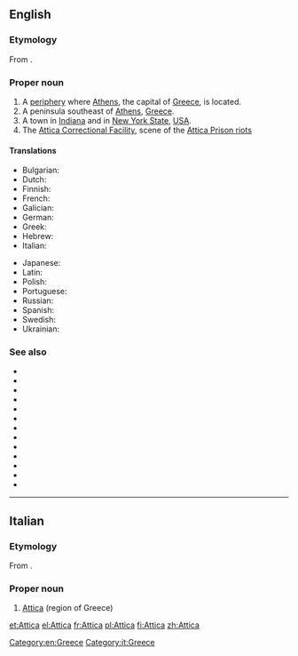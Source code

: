 {{also|attica}}
==English==
{{wikipedia}}

===Etymology===
From {{etyl|grc|en}} {{m|grc|Ἀττική}}.

===Proper noun===
{{en-proper noun}}

# A [[periphery]] where [[Athens]], the capital of [[Greece]], is located.
# A peninsula southeast of [[Athens]], [[Greece]].
# A town in [[Indiana]] and in [[New York State]], [[USA]].
# The [[w:Attica Correctional Facility|Attica Correctional Facility]], scene of the [[w:Attica Prison riots|Attica Prison riots]]

====Translations====
{{trans-top|a periphery}}
* Bulgarian: {{t|bg|Атика|tr=Atika|f}}
* Dutch: {{t|nl|Attica}}
* Finnish: {{t+|fi|Attika}}
* French: {{t+|fr|Attique}}
* Galician: {{t+|gl|Ática|f}}
* German: {{t+|de|Attika}}
* Greek: {{t+|el|Αττική}}
* Hebrew: {{t|he|אטיקה|tr=Atika|f}}
* Italian: {{t|it|Attica|f}}
{{trans-mid}}
* Japanese: {{t|ja|アッティカ|tr=Attika}}
* Latin: {{t|la|Attica|f}}
* Polish: {{t|pl|Attyka|f}}
* Portuguese: {{t|pt|Ática|f}}
* Russian: {{t+|ru|А́ттика|f}}
* Spanish: {{t+|es|Ática|f}}
* Swedish: {{t|sv|Attika}}
* Ukrainian: {{t|uk|Аттіка|tr=Attika|f}}
{{trans-bottom}}

===See also===
* {{l|en|Attic}}
* {{l|en|Central Greece}}
* {{l|en|Central Macedonia}}
* {{l|en|Crete}}
* {{l|en|East Macedonia and Thrace}}
* {{l|en|Epirus}}
* {{l|en|Ionian Islands}}
* {{l|en|North Aegean}}
* {{l|en|Peloponnese}}
* {{l|en|South Aegean}}
* {{l|en|Thessaly}}
* {{l|en|West Greece}}
* {{l|en|West Macedonia}}

[[Category:en:Greece]]

----

==Italian==
{{wikipedia|lang=it}}

===Etymology===
From {{etyl|grc|it}} {{m|grc|Ἀττική}}.

===Proper noun===
{{it-proper noun|f}}

# [[#English|Attica]] (region of Greece)

[[Category:it:Greece]]

[[et:Attica]]
[[el:Attica]]
[[fr:Attica]]
[[pl:Attica]]
[[fi:Attica]]
[[zh:Attica]]